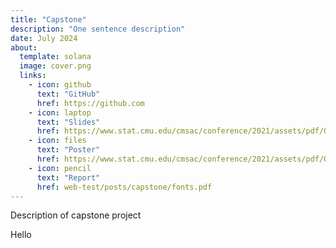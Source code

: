 ```yaml
---
title: "Capstone"
description: "One sentence description"
date: July 2024
about:
  template: solana
  image: cover.png
  links:
    - icon: github
      text: "GitHub"
      href: https://github.com
    - icon: laptop
      text: "Slides"
      href: https://www.stat.cmu.edu/cmsac/conference/2021/assets/pdf/QuangNguyen.pdf
    - icon: files
      text: "Poster"
      href: https://www.stat.cmu.edu/cmsac/conference/2021/assets/pdf/QuangNguyen.pdf
    - icon: pencil
      text: "Report"
      href: web-test/posts/capstone/fonts.pdf
---
```


Description of capstone project

Hello